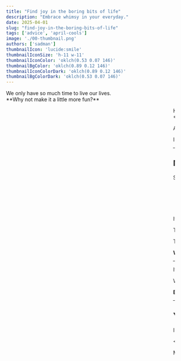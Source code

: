 ```yaml
---
title: "Find joy in the boring bits of life"
description: "Embrace whimsy in your everyday."
date: 2025-04-01
slug: "find-joy-in-the-boring-bits-of-life"
tags: ['advice', 'april-cools']
image: './00-thumbnail.png'
authors: ['sadman']
thumbnailIcon: 'lucide:smile'
thumbnailIconSize: 'h-11 w-11'
thumbnailIconColor: 'oklch(0.53 0.07 146)'
thumbnailBgColor: 'oklch(0.89 0.12 146)'
thumbnailIconColorDark: 'oklch(0.89 0.12 146)'
thumbnailBgColorDark: 'oklch(0.53 0.07 146)'
---
```



<Callout type="info" icon="lucide:smile" classes="border-green-950/100 bg-green-100 dark:border-green-100/100 dark:bg-green-950">
    <div class="-mt-4">
        We only have so much time to live our lives. <br/>**Why not make it a little more fun?**
    </div>
</Callout>

<figure>
<div class="w-[120%] mx-auto relative left-1/2 -translate-x-1/2 z-1">
<Marquee reviews={[
{
    name: "Grace",
    body: "I wear matching pajamas every time I change my sheets so I can have what I call fancy sleep",
},
{
    name: "thebloggess",
    body: "A friend made me joyous taxidermied raccoons out of roadkill and I create happy scenes of them on adventures using American Doll props (to the continued bafflement of my cats and husband).",
},
{
    name: "Kaitlyn Hunt",
    body: "I hold \"office hours\" every Tuesday at a local coffee shop, which means I sit on the couch and order drinks for 4-5 hours while various friends and acquaintances visit me to yap abt books and gossip.",
},
{
    name: "rene.egg",
    body: "if I want to have negative thoughts about myself I have to think them in a cockney accent",
},
{
    name: "s y d",
    body: "I say \"my lady\" whenever i walk by a mirror",
},
{
    name: "unabashedlyerin",
    body: "I teach the dog how to do things either to make them more interesting for me (\"Let me show you how to start a load of laundry\") or just to make him feel included (\"Do you remember how to make coffee, or should I walk you through it again? I know it's hard to remember since you can't practice without thumbs.\")",
},
{
    name: "Lexis",
    body: "I tell my dishes it's bath time",
},
{
    name: "Car",
    body: "I like drinking water at night out of small wooden bowls. It makes me feel like I'm being nursed back to health by spirits",
},
{
    name: "Kat",
    body: "I tell my hamster not to answer the door for anyone before I leave",
},
{
    name: "lawlessmcgee",
    body: "I wash dishes by candlelight, listening to Medieval tavern music, and pretend I'm a tavern wench.",
},
{
    name: "oi dipsh t",
    body: "\"can you hold this please\" when i set my phone on an inanimate object",
},
{
    name: "leaturnerholt",
    body: "I call my to do list my TA DA list and do jazz hands as I tick things off.",
},
{
    name: "Josie",
    body: "I say \"well good thing no one overreacted\" out loud to myself after a good cry",
},
{
    name: "caitlincc7",
    body: "Oooooh love these! I'll add one: whenever I buy something online and it asks \"is this a gift?\" I write a little gift message to myself, usually along the lines of \"you are awesome and deserve these little treats.\"",
},
{
    name: "candymandingo",
    body: "When I leave the house I always tell my dog \"no parties while I'm gone!\" And then laugh so he knows he is 100% allowed to throw parties if he wants.",
},
]} />
</div>
 <div class="h-6"/>
  <figcaption>How others have added a little play to their lives.</figcaption>
</figure>

<Callout type="info" icon="lucide:dog" classes="border-amber-950/100 bg-amber-100 dark:border-amber-100/100 dark:bg-amber-950">
  **This is an [April Cools](https://www.aprilcools.club/) post.** 
  
  April Cools' Club is all about producing genuine content that's very different from your normal produced content. 
  
  I usually use this blog to write about technical topics in (software) engineering, but given the occasion I'd like to take this opportunity to write something a bit more contemplative.
</Callout>

---

## Most of life is boring

Some of life can be exciting. But most of it is boring.

- Morning routines are boring (wake up, brush teeth, eat breakfast, commute to work). 
- Most of work is boring (if your day job is amazing every day of the week, then all the power to you... but more likely than not, it's far from that for most of the workday everyday). 
- Doing the dishes is boring. 
- Relaxing after work is nice. But you only get such little time for it.

It's different for everyone, yes, but some part of life always remains mundane.

The worst part is: *it doesn't stop*. 

The boring parts of life continue day-in, day-out, for the rest of your adult life (the kids have it good, but they're not old enough to realize that yet).

**We spend most of our lives doing things we don't want to do.**

---

It's bit of a bleak thought, innit? 

We only have such little time to do the things we like.

**But that doesn't mean we can't learn to like doing the boring bits.**

---

## You gotta make sh*t whimsical sometimes

I came across this post the other day on Reddit, something that really brightened my day out of nowhere and inspired me to write this post in the first place:

<RedditPost
  avatar="/path/to/avatar.png"
  username="u/WizardsAreNeverWrong"
  subreddit="r/justgalsbeingchicks"
  date="Thu Feb 27 2025 09:25 GMT"
  src="https://www.reddit.com/r/justgalsbeingchicks/comments/1izgy5a/you_gotta_make_sht_whimsical_sometimes/"
  upvotes="63k+"
  title="You gotta make sh*t whimsical sometimes."
>
  My name is Cara, but I scold myself as “Carol” in a midwestern accent whenever I do something dumb. “Goddamnit Carol!”
</RedditPost>

<div class="w-[140%] mx-auto relative left-1/2 -translate-x-1/2">
<Marquee transform="translateY(0px)" reviews={[
{
    name: "Grace",
    body: "I wear matching pajamas every time I change my sheets so I can have what I call fancy sleep",
},
{
    name: "thebloggess",
    body: "A friend made me joyous taxidermied raccoons out of roadkill and I create happy scenes of them on adventures using American Doll props (to the continued bafflement of my cats and husband).",
},
{
    name: "Kaitlyn Hunt",
    body: "I hold \"office hours\" every Tuesday at a local coffee shop, which means I sit on the couch and order drinks for 4-5 hours while various friends and acquaintances visit me to yap abt books and gossip.",
},
{
    name: "rene.egg",
    body: "if I want to have negative thoughts about myself I have to think them in a cockney accent",
},
{
    name: "s y d",
    body: "I say \"my lady\" whenever i walk by a mirror",
},
{
    name: "unabashedlyerin",
    body: "I teach the dog how to do things either to make them more interesting for me (\"Let me show you how to start a load of laundry\") or just to make him feel included (\"Do you remember how to make coffee, or should I walk you through it again? I know it's hard to remember since you can't practice without thumbs.\")",
},
{
    name: "Lexis",
    body: "I tell my dishes it's bath time",
},
{
    name: "Car",
    body: "I like drinking water at night out of small wooden bowls. It makes me feel like I'm being nursed back to health by spirits",
},
{
    name: "Kat",
    body: "I tell my hamster not to answer the door for anyone before I leave",
},
{
    name: "lawlessmcgee",
    body: "I wash dishes by candlelight, listening to Medieval tavern music, and pretend I'm a tavern wench.",
},
{
    name: "oi dipsh t",
    body: "\"can you hold this please\" when i set my phone on an inanimate object",
},
{
    name: "leaturnerholt",
    body: "I call my to do list my TA DA list and do jazz hands as I tick things off.",
},
{
    name: "Josie",
    body: "I say \"well good thing no one overreacted\" out loud to myself after a good cry",
},
{
    name: "caitlincc7",
    body: "Oooooh love these! I'll add one: whenever I buy something online and it asks \"is this a gift?\" I write a little gift message to myself, usually along the lines of \"you are awesome and deserve these little treats.\"",
},
{
    name: "candymandingo",
    body: "When I leave the house I always tell my dog \"no parties while I'm gone!\" And then laugh so he knows he is 100% allowed to throw parties if he wants.",
},
]} />
</div>

There's nothing stopping you from doing whatever you can to make the mundane things in life more fun.

You don't need permission to inject joy into ordinary moments. Life is entirely too short to wait for the right time to feel silly, playful, or even just gently amused by your daily routine. We often assume there's a secret trick to happiness, but maybe the secret is simpler: choose to smile at the boring bits.

- **Walking to work?** Give your route names inspired by medieval adventures: "Crossing the Bridge of Boredom," "Passing through the Forest of Stoplights," or "Escaping the Dungeon of the Crowded Bus."

- **Laundry day?** Narrate your chores like you're hosting a home makeover show. "Next up on 'Extreme Laundry Makeover,' will these socks finally reunite? Stay tuned to find out!"

- **Paying bills?** Pretend you're a powerful lord or lady generously bestowing wealth upon humble service providers in your kingdom, signing checks with a flourish and perhaps a wax seal if you're feeling particularly regal.

### Whimsy doesn't have to be loud or elaborate

It can be as subtle as deciding that your morning coffee isn't just coffee; it's your personal, magical elixir crafted by an alchemist (you) in your cozy kitchen-lab.

Or just throw your socks in the laundry basket like you're shooting nothing but net.

We have the unique ability to reshape our relationship with daily drudgery into something richer. It's not some lifelong commitment, or some grand way of deriving meaning from life. 

**It's just a choice to have a bit of fun in the moment.**


<Callout type="info" icon="lucide:message-square-quote">
  *“Life moves pretty fast. If you don't stop and look around once in a while, you could miss it.”*
  <br class="mb-2"/>— [Ferris Bueller’s Day Off](https://www.imdb.com/title/tt0091042/)
</Callout>